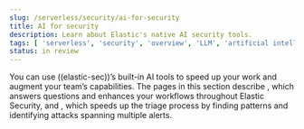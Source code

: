 ```yaml
---
slug: /serverless/security/ai-for-security
title: AI for security
description: Learn about Elastic's native AI security tools.
tags: [ 'serverless', 'security', 'overview', 'LLM', 'artificial intelligence' ]
status: in review
---
```

You can use ((elastic-sec))’s built-in AI tools to speed up your work and augment your team’s capabilities. The pages in this section describe <DocLink slug="/serverless/security/ai-assistant"/>, which answers questions and enhances your workflows throughout Elastic Security, and <DocLink slug="/serverless/security/attack-discovery"/>, which speeds up the triage process by finding patterns and identifying attacks spanning multiple alerts. 